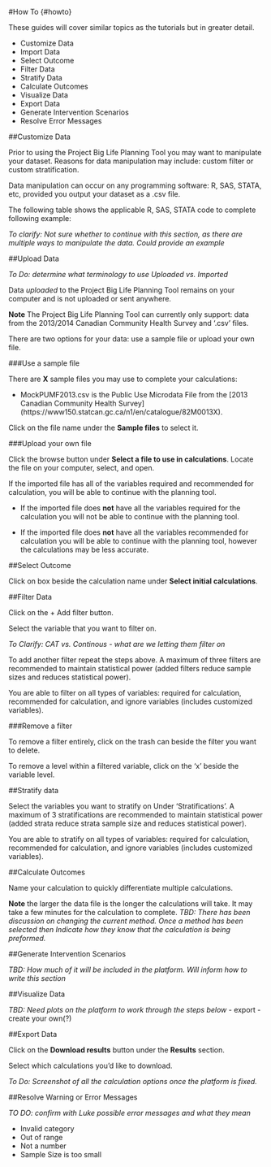 #How To {#howto}

These guides will cover similar topics as the tutorials but in greater detail.

- Customize Data
- Import Data
- Select Outcome
- Filter Data
- Stratify Data
- Calculate Outcomes
- Visualize Data
- Export Data
- Generate Intervention Scenarios
- Resolve Error Messages


##Customize Data

Prior to using the Project Big Life Planning Tool you may want to manipulate your dataset. Reasons for data manipulation may include: custom filter or custom stratification. 

Data manipulation can occur on any programming software: R, SAS, STATA, etc, provided you output your dataset as a .csv file. 

The following table shows the applicable R, SAS, STATA code to complete following example:

*To clarify: Not sure whether to continue with this section, as there are multiple ways to manipulate the data. Could provide an example*



##Upload Data 

*To Do: determine what terminology to use Uploaded vs. Imported*

Data *uploaded* to the Project Big Life Planning Tool remains on your computer and is not uploaded or sent anywhere. 

**Note** The Project Big Life Planning Tool can currently only support: data from the 2013/2014 Canadian Community Health Survey and '.csv' files.

There are two options for your data: use a sample file or upload your own file. 

###Use a sample file

There are **X** sample files you may use to complete your calculations:

- MockPUMF2013.csv is the Public Use Microdata File from the [2013 Canadian Community Health Survey] (https://www150.statcan.gc.ca/n1/en/catalogue/82M0013X). 

Click on the file name under the **Sample files** to select it. 

###Upload your own file

Click the browse button under **Select a file to use in calculations**. 
Locate the file on your computer, select, and open. 

If the imported file has all of the variables required and recommended for calculation, you will be able to continue with the planning tool. 

- If the imported file does **not** have all the variables required for the calculation you will not be able to continue with the planning tool.

- If the imported file does **not** have all the variables recommended for calculation you will be able to continue with the planning tool, however the calculations may be less accurate. 


##Select Outcome

Click on box beside the calculation name under **Select initial calculations**.


##Filter Data

Click on the + Add filter button.

Select the variable that you want to filter on. 

*To Clarify: CAT vs. Continous - what are we letting them filter on*

To add another filter repeat the steps above. A maximum of three filters are recommended to maintain statistical power (added filters reduce sample sizes and reduces statistical power). 

You are able to filter on all types of variables: required for calculation, recommended for calculation, and ignore variables (includes customized variables).

###Remove a filter

To remove a filter entirely, click on the trash can beside the filter you want to delete.

To remove a level within a filtered variable, click on the 'x' beside the variable level.


##Stratify data

Select the variables you want to stratify on Under 'Stratifications'. A maximum of 3 stratifications are recommended to maintain statistical power (added strata reduce strata sample size and reduces statistical power).

You are able to stratify on all types of variables: required for calculation, recommended for calculation, and ignore variables (includes customized variables).



##Calculate Outcomes

Name your calculation to quickly differentiate multiple calculations.

**Note** the larger the data file is the longer the calculations will take. It may take a few minutes for the calculation to complete. *TBD: There has been discussion on changing the current method. Once a method has been selected then Indicate how they know that the calculation is being preformed.*



##Generate Intervention Scenarios

*TBD: How much of it will be included in the platform. Will inform how to write this section*


##Visualize Data

*TBD: Need plots on the platform to work through the steps below*
- export
- create your own(?)



##Export Data

Click on the **Download results** button under the **Results** section.

Select which calculations you'd like to download. 

*To Do: Screenshot of all the calculation options once the platform is fixed.*



##Resolve Warning or Error Messages

*TO DO: confirm with Luke possible error messages and what they mean*

- Invalid category
- Out of range
- Not a number
- Sample Size is too small

